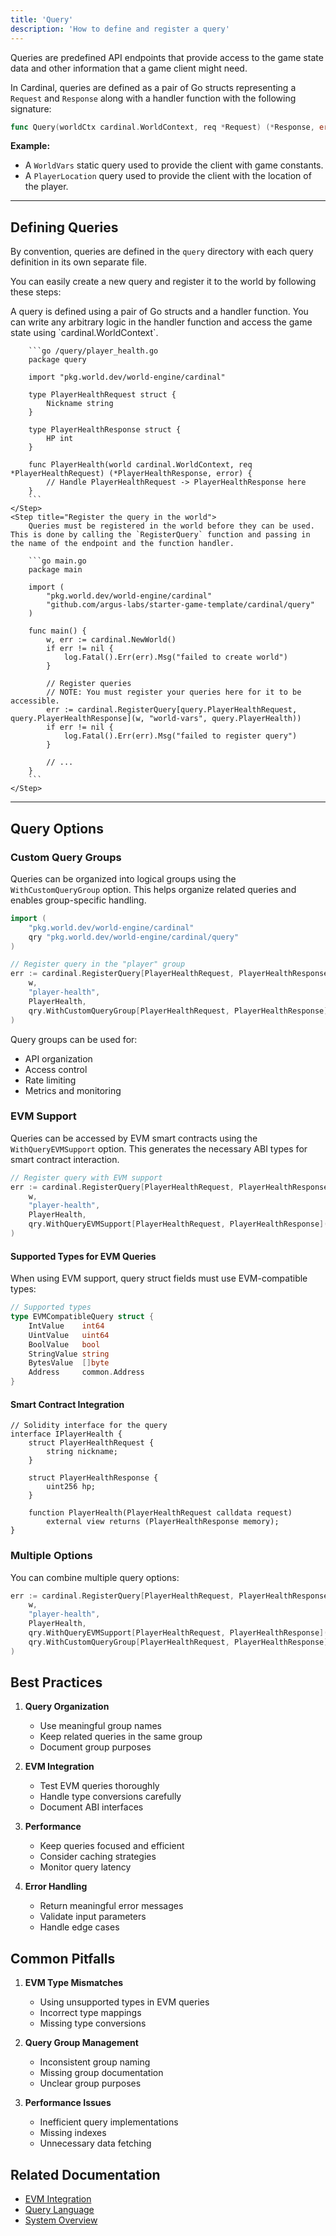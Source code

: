 ```yaml
---
title: 'Query'
description: 'How to define and register a query'
---
```


Queries are predefined API endpoints that provide access to the game state data and other information that a game client might need.

In Cardinal, queries are defined as a pair of Go structs representing a `Request` and `Response` along with a handler function with the following signature:

```go
func Query(worldCtx cardinal.WorldContext, req *Request) (*Response, error)
```

**Example:**
- A `WorldVars` static query used to provide the client with game constants.
- A `PlayerLocation` query used to provide the client with the location of the player.

---

## Defining Queries

By convention, queries are defined in the `query` directory with each query definition in its own separate file.

You can easily create a new query and register it to the world by following these steps:

<Steps>
    <Step title="Define the request/response struct and the handler function">
        A query is defined using a pair of Go structs and a handler function. You can write any arbitrary logic in the handler function and access the game state using `cardinal.WorldContext`.

        ```go /query/player_health.go
        package query

        import "pkg.world.dev/world-engine/cardinal"

        type PlayerHealthRequest struct {
            Nickname string
        }

        type PlayerHealthResponse struct {
            HP int
        }

        func PlayerHealth(world cardinal.WorldContext, req *PlayerHealthRequest) (*PlayerHealthResponse, error) {
            // Handle PlayerHealthRequest -> PlayerHealthResponse here
        }
        ```
    </Step>
    <Step title="Register the query in the world">
        Queries must be registered in the world before they can be used. This is done by calling the `RegisterQuery` function and passing in the name of the endpoint and the function handler.

        ```go main.go
        package main

        import (
            "pkg.world.dev/world-engine/cardinal"
            "github.com/argus-labs/starter-game-template/cardinal/query"
        )

        func main() {
            w, err := cardinal.NewWorld()
            if err != nil {
                log.Fatal().Err(err).Msg("failed to create world")
            }

            // Register queries
            // NOTE: You must register your queries here for it to be accessible.
            err := cardinal.RegisterQuery[query.PlayerHealthRequest, query.PlayerHealthResponse](w, "world-vars", query.PlayerHealth))
            if err != nil {
                log.Fatal().Err(err).Msg("failed to register query")
            }

            // ...
        }
        ```
    </Step>
</Steps>

---

## Query Options

### Custom Query Groups

Queries can be organized into logical groups using the `WithCustomQueryGroup` option. This helps organize related queries and enables group-specific handling.

```go
import (
    "pkg.world.dev/world-engine/cardinal"
    qry "pkg.world.dev/world-engine/cardinal/query"
)

// Register query in the "player" group
err := cardinal.RegisterQuery[PlayerHealthRequest, PlayerHealthResponse](
    w,
    "player-health",
    PlayerHealth,
    qry.WithCustomQueryGroup[PlayerHealthRequest, PlayerHealthResponse]("player"),
)
```

Query groups can be used for:
- API organization
- Access control
- Rate limiting
- Metrics and monitoring

### EVM Support

Queries can be accessed by EVM smart contracts using the `WithQueryEVMSupport` option. This generates the necessary ABI types for smart contract interaction.

```go
// Register query with EVM support
err := cardinal.RegisterQuery[PlayerHealthRequest, PlayerHealthResponse](
    w,
    "player-health",
    PlayerHealth,
    qry.WithQueryEVMSupport[PlayerHealthRequest, PlayerHealthResponse](),
)
```

#### Supported Types for EVM Queries

<Note>
When using EVM support, query struct fields must use EVM-compatible types:
</Note>

```go
// Supported types
type EVMCompatibleQuery struct {
    IntValue    int64
    UintValue   uint64
    BoolValue   bool
    StringValue string
    BytesValue  []byte
    Address     common.Address
}
```

#### Smart Contract Integration

```solidity
// Solidity interface for the query
interface IPlayerHealth {
    struct PlayerHealthRequest {
        string nickname;
    }

    struct PlayerHealthResponse {
        uint256 hp;
    }

    function PlayerHealth(PlayerHealthRequest calldata request)
        external view returns (PlayerHealthResponse memory);
}
```

### Multiple Options

You can combine multiple query options:

```go
err := cardinal.RegisterQuery[PlayerHealthRequest, PlayerHealthResponse](
    w,
    "player-health",
    PlayerHealth,
    qry.WithQueryEVMSupport[PlayerHealthRequest, PlayerHealthResponse](),
    qry.WithCustomQueryGroup[PlayerHealthRequest, PlayerHealthResponse]("player"),
)
```

## Best Practices

1. **Query Organization**
   - Use meaningful group names
   - Keep related queries in the same group
   - Document group purposes

2. **EVM Integration**
   - Test EVM queries thoroughly
   - Handle type conversions carefully
   - Document ABI interfaces

3. **Performance**
   - Keep queries focused and efficient
   - Consider caching strategies
   - Monitor query latency

4. **Error Handling**
   - Return meaningful error messages
   - Validate input parameters
   - Handle edge cases

## Common Pitfalls

1. **EVM Type Mismatches**
   - Using unsupported types in EVM queries
   - Incorrect type mappings
   - Missing type conversions

2. **Query Group Management**
   - Inconsistent group naming
   - Missing group documentation
   - Unclear group purposes

3. **Performance Issues**
   - Inefficient query implementations
   - Missing indexes
   - Unnecessary data fetching

## Related Documentation
- [EVM Integration](/cardinal/game/evm)
- [Query Language](/cardinal/game/cql)
- [System Overview](/cardinal/game/system/overview)

